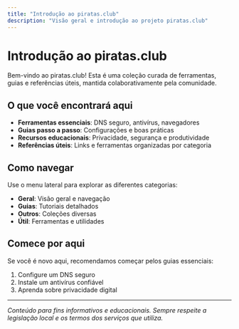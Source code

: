 ```yaml
---
title: "Introdução ao piratas.club"
description: "Visão geral e introdução ao projeto piratas.club"
---
```


# Introdução ao piratas.club

Bem-vindo ao piratas.club! Esta é uma coleção curada de ferramentas, guias e referências úteis, mantida colaborativamente pela comunidade.

## O que você encontrará aqui

- **Ferramentas essenciais**: DNS seguro, antivírus, navegadores
- **Guias passo a passo**: Configurações e boas práticas
- **Recursos educacionais**: Privacidade, segurança e produtividade
- **Referências úteis**: Links e ferramentas organizadas por categoria

## Como navegar

Use o menu lateral para explorar as diferentes categorias:
- **Geral**: Visão geral e navegação
- **Guias**: Tutoriais detalhados
- **Outros**: Coleções diversas
- **Útil**: Ferramentas e utilidades

## Comece por aqui

Se você é novo aqui, recomendamos começar pelos guias essenciais:
1. Configure um DNS seguro
2. Instale um antivírus confiável
3. Aprenda sobre privacidade digital

---

*Conteúdo para fins informativos e educacionais. Sempre respeite a legislação local e os termos dos serviços que utiliza.*
